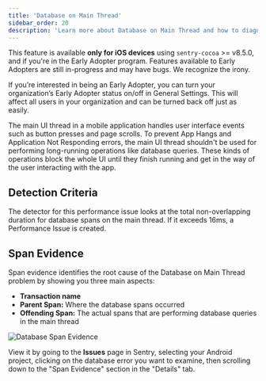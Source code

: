 ```yaml
---
title: 'Database on Main Thread'
sidebar_order: 20
description: 'Learn more about Database on Main Thread and how to diagnose and fix these issues.'
---
```


<Note>

This feature is available **only for iOS devices** using `sentry-cocoa` >= v8.5.0, and if you're in the Early Adopter program. Features available to Early Adopters are still in-progress and may have bugs. We recognize the irony.

If you’re interested in being an Early Adopter, you can turn your organization’s Early Adopter status on/off in General Settings. This will affect all users in your organization and can be turned back off just as easily.

</Note>


The main UI thread in a mobile application handles user interface events such as button presses and page scrolls. To prevent App Hangs and Application Not Responding errors, the main UI thread shouldn't be used for performing long-running operations like database queries. These kinds of operations block the whole UI until they finish running and get in the way of the user interacting with the app.

## Detection Criteria

The detector for this performance issue looks at the total non-overlapping duration for database spans on the main thread. If it exceeds 16ms, a Performance Issue is created.

## Span Evidence

Span evidence identifies the root cause of the Database on Main Thread problem by showing you three main aspects:

- **Transaction name**
- **Parent Span:**  Where the database spans occurred
- **Offending Span:** The actual spans that are performing database queries in the main thread

![Database Span Evidence](db-io.png)

View it by going to the **Issues** page in Sentry, selecting your Android project, clicking on the database error you want to examine, then scrolling down to the "Span Evidence" section in the "Details" tab.